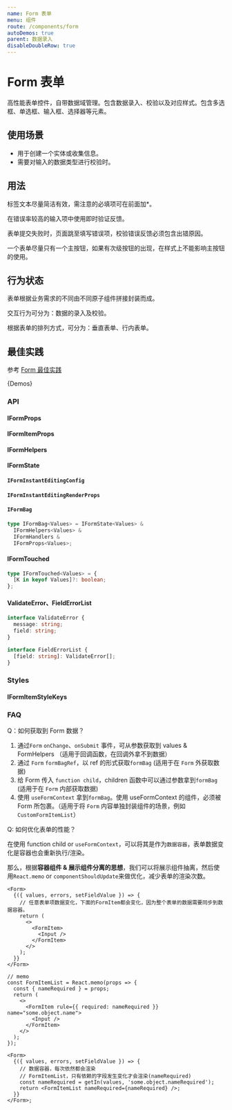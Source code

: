 ```yaml
---
name: Form 表单
menu: 组件
route: /components/form
autoDemos: true
parent: 数据录入
disableDoubleRow: true
---
```


# Form 表单

高性能表单控件，自带数据域管理。包含数据录入、校验以及对应样式。包含多选框、单选框、输入框、选择器等元素。

## 使用场景

- 用于创建一个实体或收集信息。
- 需要对输入的数据类型进行校验时。

## 用法

标签文本尽量简洁有效，需注意的必填项可在前面加\*。

在错误率较高的输入项中使用即时验证反馈。

表单提交失败时，页面跳至填写错误项，校验错误反馈必须包含出错原因。

一个表单尽量只有一个主按钮，如果有次级按钮的出现，在样式上不能影响主按钮的使用。

## 行为状态

表单根据业务需求的不同由不同原子组件拼接封装而成。

交互行为可分为：数据的录入及校验。

根据表单的排列方式，可分为：垂直表单、行内表单。

## 最佳实践

参考 [Form 最佳实践](../bp/form)

{Demos}

### API

#### IFormProps

<Props propsName="IFormProps" />

#### IFormItemProps

<Props propsName="IFormItemProps" />

#### IFormHelpers

<Props propsName="IFormHelpers" />

#### IFormState

<Props propsName="IFormState" />

#### `IFormInstantEditingConfig`

<Props propsName="IFormInstantEditingConfig" />

#### `IFormInstantEditingRenderProps`

<Props propsName="IFormInstantEditingRenderProps" />

#### `IFormBag`

```ts
type IFormBag<Values> = IFormState<Values> &
  IFormHelpers<Values> &
  IFormHandlers &
  IFormProps<Values>;
```

#### IFormTouched

```ts
type IFormTouched<Values> = {
  [K in keyof Values]?: boolean;
};
```

#### ValidateError、FieldErrorList

```ts
interface ValidateError {
  message: string;
  field: string;
}

interface FieldErrorList {
  [field: string]: ValidateError[];
}
```

### Styles

#### IFormItemStyleKeys

<Styles typeName="IFormItemStyleKeys" componentName="formitem" />

### FAQ

Q：如何获取到 Form 数据？

1. 通过`Form` `onChange`、`onSubmit` 事件，可从参数获取到 values & FormHelpers （适用于回调函数，在回调外拿不到数据）
2. 通过 `Form` `formBagRef`，以 ref 的形式获取`formBag` (适用于在 `Form` 外获取数据)
3. 给 Form 传入 `function child`，children 函数中可以通过参数拿到`formBag` (适用于在 `Form` 内部获取数据)
4. 使用 `useFormContext` 拿到`formBag`。使用 useFormContext 的组件，必须被 Form 所包裹。（适用于将 `Form` 内容单独封装组件的场景，例如`CustomFormItemList`）

Q: 如何优化表单的性能？

在使用 function child or `useFormContext`，可以将其是作为`数据容器`，表单数据变化是容器也会重新执行/渲染。

那么，根据**容器组件 & 展示组件分离的思想**，我们可以将展示组件抽离，然后使用`React.memo` or `componentShouldUpdate`来做优化，减少表单的渲染次数。

```tsx
<Form>
  {({ values, errors, setFieldValue }) => {
    // 任意表单项数据变化，下面的FormItem都会变化，因为整个表单的数据需要同步到数据容器。
    return (
      <>
        <FormItem>
          <Input />
        </FormItem>
      </>
    );
  }}
</Form>
```

```tsx
// memo
const FormItemList = React.memo(props => {
  const { nameRequired } = props;
  return (
    <>
      <FormItem rule={{ required: nameRequired }} name="some.object.name">
        <Input />
      </FormItem>
    </>
  );
});

<Form>
  {({ values, errors, setFieldValue }) => {
    // 数据容器，每次依然都会渲染
    // FormItemList，只有依赖的字段发生变化才会渲染(nameRequired)
    const nameRequired = getIn(values, 'some.object.nameRequired');
    return <FormItemList nameRequired={nameRequired} />;
  }}
</Form>;
```
